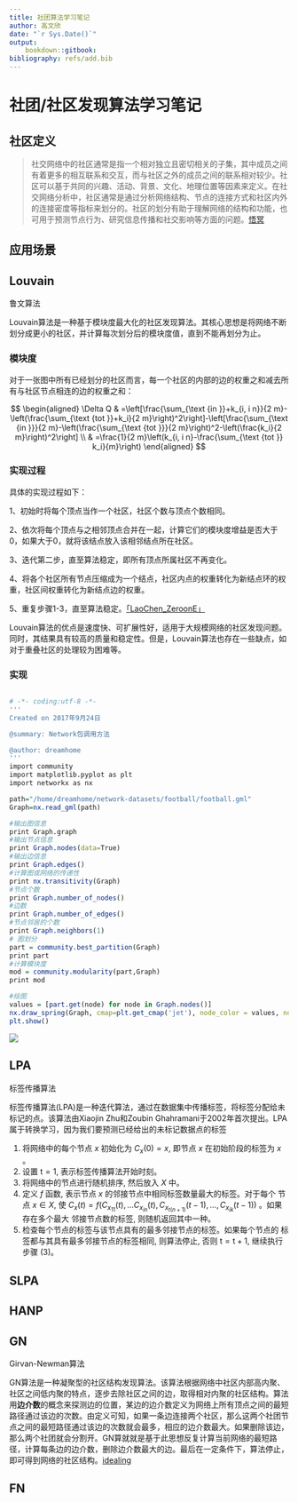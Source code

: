 ---
title: 社团算法学习笔记
author: 高文欣
date: "`r Sys.Date()`"
output: 
    bookdown::gitbook:
bibliography: refs/add.bib
---

# 社团/社区发现算法学习笔记

## 社区定义

>社交网络中的社区通常是指一个相对独立且密切相关的子集，其中成员之间有着更多的相互联系和交互，而与社区之外的成员之间的联系相对较少。社区可以基于共同的兴趣、活动、背景、文化、地理位置等因素来定义。在社交网络分析中，社区通常是通过分析网络结构、节点的连接方式和社区内外的连接密度等指标来划分的。社区的划分有助于理解网络的结构和功能，也可用于预测节点行为、研究信息传播和社交影响等方面的问题。[悟冥](https://www.zhihu.com/question/59653147/answer/2938555238)


## 应用场景




## Louvain

鲁文算法

Louvain算法是一种基于模块度最大化的社区发现算法。其核心思想是将网络不断划分成更小的社区，并计算每次划分后的模块度值，直到不能再划分为止。

### 模块度


对于一张图中所有已经划分的社区而言，每一个社区的内部的边的权重之和减去所有与社区节点相连的边的权重之和：

$$
\begin{aligned}
\Delta Q & =\left[\frac{\sum_{\text {in }}+k_{i, i n}}{2 m}-\left(\frac{\sum_{\text {tot }}+k_i}{2 m}\right)^2\right]-\left[\frac{\sum_{\text {in }}}{2 m}-\left(\frac{\sum_{\text {tot }}}{2 m}\right)^2-\left(\frac{k_i}{2 m}\right)^2\right] \\
& =\frac{1}{2 m}\left(k_{i, i n}-\frac{\sum_{\text {tot }} k_i}{m}\right)
\end{aligned}
$$



### 实现过程

具体的实现过程如下：

1、初始时将每个顶点当作一个社区，社区个数与顶点个数相同。

2、依次将每个顶点与之相邻顶点合并在一起，计算它们的模块度增益是否大于0，如果大于0，就将该结点放入该相邻结点所在社区。

3、迭代第二步，直至算法稳定，即所有顶点所属社区不再变化。

4、将各个社区所有节点压缩成为一个结点，社区内点的权重转化为新结点环的权重，社区间权重转化为新结点边的权重。

5、重复步骤1-3，直至算法稳定。[「LaoChen_ZeroonE」](https://blog.csdn.net/qq_34356768/article/details/104888579)

Louvain算法的优点是速度快、可扩展性好，适用于大规模网络的社区发现问题。同时，其结果具有较高的质量和稳定性。但是，Louvain算法也存在一些缺点，如对于重叠社区的处理较为困难等。

### 实现

```r

# -*- coding:utf-8 -*-
'''
Created on 2017年9月24日

@summary: Network包调用方法

@author: dreamhome
'''
import community
import matplotlib.pyplot as plt
import networkx as nx

path="/home/dreamhome/network-datasets/football/football.gml"
Graph=nx.read_gml(path)

#输出图信息
print Graph.graph
#输出节点信息
print Graph.nodes(data=True)
#输出边信息
print Graph.edges()
#计算图或网络的传递性
print nx.transitivity(Graph)
#节点个数
print Graph.number_of_nodes()
#边数
print Graph.number_of_edges()
#节点邻居的个数
print Graph.neighbors(1)
# 图划分
part = community.best_partition(Graph)
print part
#计算模块度
mod = community.modularity(part,Graph)
print mod

#绘图
values = [part.get(node) for node in Graph.nodes()]
nx.draw_spring(Graph, cmap=plt.get_cmap('jet'), node_color = values, node_size=30, with_labels=False)
plt.show()
```

![](figs/louvain1.png)


## LPA

标签传播算法

标签传播算法(LPA)是一种迭代算法，通过在数据集中传播标签，将标签分配给未标记的点。该算法由Xiaojin Zhu和Zoubin Ghahramani于2002年首次提出。LPA属于转换学习，因为我们要预测已经给出的未标记数据点的标签

(1) 将网络中的每个节点 $x$ 初始化为 $C_x(0)=x$, 即节点 $x$ 在初始阶段的标签为 $x$ 。
(2) 设置 $\mathrm{t}=1$, 表示标签传播算法开始时刻。
(3) 将网络中的节点进行随机排序, 然后放入 $X$ 中。
(4) 定义 $f$ 函数, 表示节点 $x$ 的邻接节点中相同标签数量最大的标签。对于每个 节点 $x \in X$, 使 $C_x(t)=f\left(C_{x_{11}}(t), \ldots C_{x_{i n}}(t), C_{x_{t(n+1)}}(t-1), \ldots, C_{x_{i k}}(t-1)\right)$ 。如果存在多个最大 邻接节点数的标签, 则随机返回其中一种。
(5) 检查每个节点的标签与该节点具有的最多邻接节点的标签。如果每个节点的 标签都与其具有最多邻接节点的标签相同, 则算法停止, 否则 $\mathrm{t}=\mathrm{t}+1$, 继续执行步骤 (3)。

## SLPA

## HANP

## GN

Girvan-Newman算法

GN算法是一种凝聚型的社区结构发现算法。该算法根据网络中社区内部高内聚、社区之间低内聚的特点，逐步去除社区之间的边，取得相对内聚的社区结构。算法用**边介数**的概念来探测边的位置，某边的边介数定义为网络上所有顶点之间的最短路径通过该边的次数。由定义可知，如果一条边连接两个社区，那么这两个社团节点之间的最短路径通过该边的次数就会最多，相应的边介数最大。如果删除该边，那么两个社团就会分割开。GN算就就是基于此思想反复计算当前网络的最短路径，计算每条边的边介数，删除边介数最大的边。最后在一定条件下，算法停止，即可得到网络的社区结构。[idealing](https://www.cnblogs.com/idealing/articles/3179563.html)

## FN

##